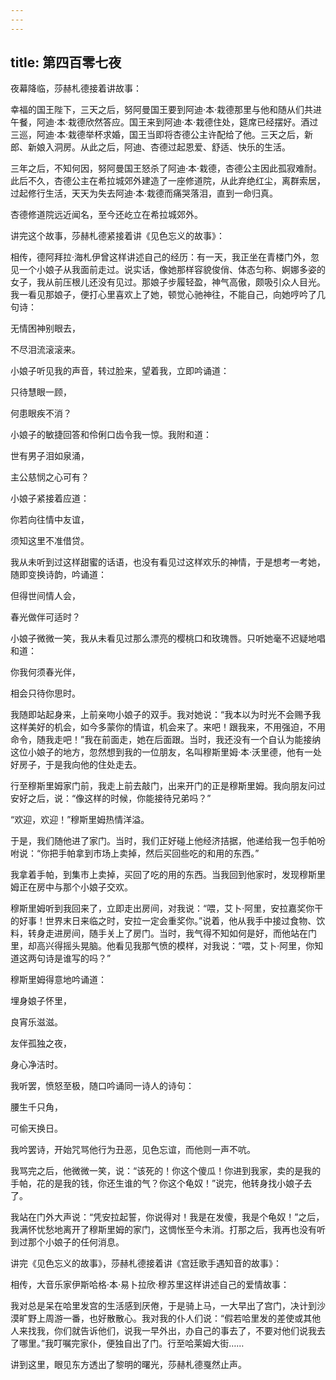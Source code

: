 ```yaml
---
---
---
```

title: 第四百零七夜
---






夜幕降临，莎赫札德接着讲故事：





幸福的国王陛下，三天之后，努阿曼国王要到阿迪·本·栽德那里与他和随从们共进午餐，阿迪·本·栽德欣然答应。国王来到阿迪·本·栽德住处，筵席已经摆好。酒过三巡，阿迪·本·栽德举杯求婚，国王当即将杏德公主许配给了他。三天之后，新郎、新娘入洞房。从此之后，阿迪、杏德过起恩爱、舒适、快乐的生活。

三年之后，不知何因，努阿曼国王怒杀了阿迪·本·栽德，杏德公主因此孤寂难耐。此后不久，杏德公主在希拉城郊外建造了一座修道院，从此弃绝红尘，离群索居，过起修行生活，天天为失去阿迪·本·栽德而痛哭落泪，直到一命归真。

杏德修道院远近闻名，至今还屹立在希拉城郊外。





讲完这个故事，莎赫札德紧接着讲《见色忘义的故事》：

相传，德阿拜拉·海札伊曾这样讲述自己的经历：有一天，我正坐在青楼门外，忽见一个小娘子从我面前走过。说实话，像她那样容貌俊俏、体态匀称、婀娜多姿的女子，我从前压根儿还没有见过。那娘子步履轻盈，神气高傲，颇吸引众人目光。我一看见那娘子，便打心里喜欢上了她，顿觉心驰神往，不能自己，向她哼吟了几句诗：


无情困神别眼去，

不尽泪流滚滚来。



小娘子听见我的声音，转过脸来，望着我，立即吟诵道：


只待慧眼一顾，

何患眼疾不消？



小娘子的敏捷回答和伶俐口齿令我一惊。我附和道：


世有男子泪如泉涌，

主公慈悯之心可有？





小娘子紧接着应道：





你若向往情中友谊，

须知这里不准借贷。



我从未听到过这样甜蜜的话语，也没有看见过这样欢乐的神情，于是想考一考她，随即变换诗韵，吟诵道：


但得世间情人会，

春光做伴可适时？



小娘子微微一笑，我从未看见过那么漂亮的樱桃口和玫瑰唇。只听她毫不迟疑地唱和道：


你我何须春光伴，

相会只待你思时。



我随即站起身来，上前亲吻小娘子的双手。我对她说：“我本以为时光不会赐予我这样美好的机会，如今多蒙你的情谊，机会来了。来吧！跟我来，不用强迫，不用命令，随我走吧！”我在前面走，她在后面跟。当时，我还没有一个自认为能接纳这位小娘子的地方，忽然想到我的一位朋友，名叫穆斯里姆·本·沃里德，他有一处好房子，于是我向他的住处走去。

行至穆斯里姆家门前，我走上前去敲门，出来开门的正是穆斯里姆。我向朋友问过安好之后，说：“像这样的时候，你能接待兄弟吗？”

“欢迎，欢迎！”穆斯里姆热情洋溢。

于是，我们随他进了家门。当时，我们正好碰上他经济拮据，他递给我一包手帕吩咐说：“你把手帕拿到市场上卖掉，然后买回些吃的和用的东西。”

我拿着手帕，到集市上卖掉，买回了吃的用的东西。当我回到他家时，发现穆斯里姆正在房中与那个小娘子交欢。

穆斯里姆听到我回来了，立即走出房间，对我说：“喂，艾卜·阿里，安拉嘉奖你干的好事！世界末日来临之时，安拉一定会重奖你。”说着，他从我手中接过食物、饮料，转身走进房间，随手关上了房门。当时，我气得不知如何是好，而他站在门里，却高兴得摇头晃脑。他看见我那气愤的模样，对我说：“喂，艾卜·阿里，你知道这两句诗是谁写的吗？”

穆斯里姆得意地吟诵道：


埋身娘子怀里，

良宵乐滋滋。

友伴孤独之夜，

身心净洁时。



我听罢，愤怒至极，随口吟诵同一诗人的诗句：


腰生千只角，

可偷天换日。



我吟罢诗，开始咒骂他行为丑恶，见色忘谊，而他则一声不吭。

我骂完之后，他微微一笑，说：“该死的！你这个傻瓜！你进到我家，卖的是我的手帕，花的是我的钱，你还生谁的气？你这个龟奴！”说完，他转身找小娘子去了。

我站在门外大声说：“凭安拉起誓，你说得对！我是在发傻，我是个龟奴！”之后，我满怀忧愁地离开了穆斯里姆的家门，这惆怅至今未消。打那之后，我再也没有听到过那个小娘子的任何消息。





讲完《见色忘义的故事》，莎赫札德接着讲《宫廷歌手遇知音的故事》：

相传，大音乐家伊斯哈格·本·易卜拉欣·穆苏里这样讲述自己的爱情故事：

我对总是呆在哈里发宫的生活感到厌倦，于是骑上马，一大早出了宫门，决计到沙漠旷野上周游一番，也好散散心。我对我的仆人们说：“假若哈里发的差使或其他人来找我，你们就告诉他们，说我一早外出，办自己的事去了，不要对他们说我去了哪里。”我叮嘱完家仆，便独自出了门。行至哈莱姆大街……





讲到这里，眼见东方透出了黎明的曙光，莎赫札德戛然止声。
